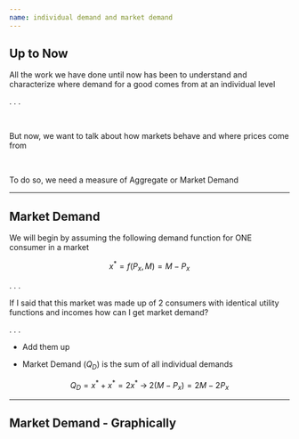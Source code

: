 ```yaml
---
name: individual demand and market demand
---
```


## Up to Now

All the work we have done until now has been to understand and characterize where demand for a good comes from at an [individual level]{.h} 

. . .

<br>

But now, we want to talk about how [markets behave and where prices come from]{.hi} 

<br>

To do so, we need a measure of [Aggregate or Market Demand]{.hi}

---

## Market Demand

We will begin by assuming the following demand function for [ONE]{.hi} consumer in a market

$$
    x^{*} = f(P_{x},M) = M - P_{x}
$$

. . .

If I said that this market was made up of 2 consumers with [identical utility functions]{.hi} and incomes how can I get market demand?

. . .

- Add them up

::: {.fragment}
- Market Demand $(Q_{D})$ is the [sum]{.hi} of all individual demands

$$
    Q_{D} = x^{*} + x^{*} = 2x^{*} \; \rightarrow \; 2(M - P_{x}) = 2M - 2P_{x}
$$
:::

---

## Market Demand - Graphically

:::: {.columns}

::: {.column width="30%"}

[\begin{align*}
x^{*} &= M - P_{x} \\
P_{x} &= M - x^{*}
\end{align*}]{.hi-green}

<br> 
<br> 

[\begin{align*}
Q_{D} &= 2M - 2P_{x} \\
2P_{x} &= 2M - Q_{D} \\
P_{x} &= M - \dfrac{Q_{D}}{2}
\end{align*}]{.hi-purple}

::: 

::: {.column width="70%"}

:::

::::